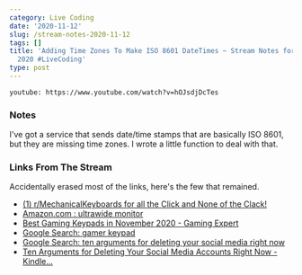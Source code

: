 ```yaml
---
category: Live Coding
date: '2020-11-12'
slug: /stream-notes-2020-11-12
tags: []
title: 'Adding Time Zones To Make ISO 8601 DateTimes ~ Stream Notes for November 12,
  2020 #LiveCoding'
type: post
---
```



`youtube: https://www.youtube.com/watch?v=hOJsdjDcTes`


### Notes

I've got a service that sends date/time stamps that are basically ISO 8601, but they are missing time zones. I wrote a little function to deal with that. 


### Links From The Stream

Accidentally erased most of the links, here's the few that remained. 

- [(1) r/MechanicalKeyboards for all the Click and None of the Clack!](https://www.reddit.com/r/MechanicalKeyboards/)
- [Amazon.com : ultrawide monitor](https://www.amazon.com/s?k=ultrawide+monitor&crid=JAHIZSJGS691&sprefix=ultra%2Caps%2C223&ref=nb_sb_ss_ts-a-p_3_5)
- [Best Gaming Keypads in November 2020 - Gaming Expert](https://www.gamingexpert.net/best-gaming-keypads/)
- [Google Search: gamer keypad](https://www.google.com/search?client=safari&rls=en&q=gamer+keypad&ie=UTF-8&oe=UTF-8)
- [Google Search: ten arguments for deleting your social media right now](https://www.google.com/search?client=safari&rls=en&q=ten+arguemes+for+deleting+yoru+social+media+right+now&ie=UTF-8&oe=UTF-8)
- [Ten Arguments for Deleting Your Social Media Accounts Right Now - Kindle...](https://www.amazon.com/dp/B079DTVVG8/ref=dp-kindle-redirect?_encoding=UTF8&btkr=1)